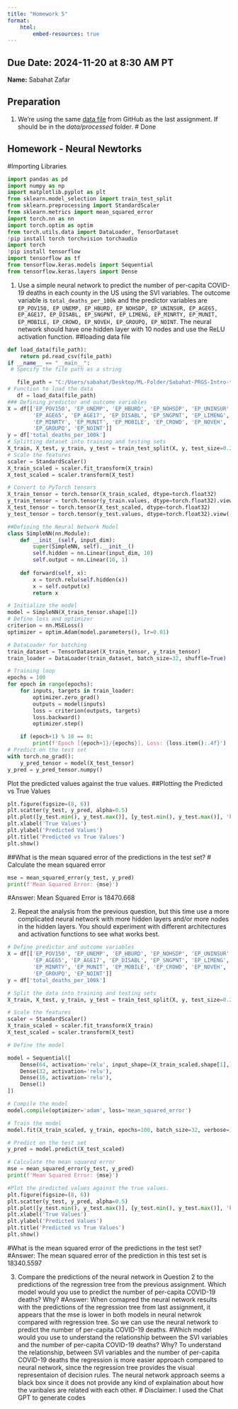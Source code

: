 ```yaml
---
title: "Homework 5"
format: 
    html:
        embed-resources: true
---
```



__Due Date:__ 2024-11-20 at 8:30 AM PT
---


__Name:__ Sabahat Zafar


## Preparation

1. We're using the same [data file](https://github.com/gabehassler/PRGS-Intro-to-ML-2024/blob/main/data/processed/svi_covid.csv) from GitHub as the last assignment.
If should be in the _data/processed_ folder.
# Done


## Homework - Neural Newtorks
#Importing Libraries
```python
import pandas as pd
import numpy as np
import matplotlib.pyplot as plt
from sklearn.model_selection import train_test_split
from sklearn.preprocessing import StandardScaler
from sklearn.metrics import mean_squared_error
import torch.nn as nn
import torch.optim as optim
from torch.utils.data import DataLoader, TensorDataset
!pip install torch torchvision torchaudio
import torch
!pip install tensorflow
import tensorflow as tf
from tensorflow.keras.models import Sequential
from tensorflow.keras.layers import Dense

```


1. Use a simple neural network to predict the number of per-capita COVID-19 deaths in each county in the US using the SVI variables.
The outcome variable is `total_deaths_per_100k` and the predictor variables are `EP_POV150, EP_UNEMP, EP_HBURD, EP_NOHSDP, EP_UNINSUR, EP_AGE65, EP_AGE17, EP_DISABL, EP_SNGPNT, EP_LIMENG, EP_MINRTY, EP_MUNIT, EP_MOBILE, EP_CROWD, EP_NOVEH, EP_GROUPQ, EP_NOINT`.
The neural network should have one hidden layer with 10 nodes and use the ReLU activation function.
##loading data file
```python
def load_data(file_path):
    return pd.read_csv(file_path)
if __name__ == "__main__":
 # Specify the file path as a string

   file_path = "C:/Users/sabahat/Desktop/ML-Folder/Sabahat-PRGS-Intro-to-ML-2024/data/processed/svi_covid.csv"
# Function to load the data
   df = load_data(file_path)
### Defining predictor and outcome variables
X = df[['EP_POV150', 'EP_UNEMP', 'EP_HBURD', 'EP_NOHSDP', 'EP_UNINSUR', 
        'EP_AGE65', 'EP_AGE17', 'EP_DISABL', 'EP_SNGPNT', 'EP_LIMENG', 
        'EP_MINRTY', 'EP_MUNIT', 'EP_MOBILE', 'EP_CROWD', 'EP_NOVEH', 
        'EP_GROUPQ', 'EP_NOINT']]
y = df['total_deaths_per_100k']
# Splitting dataset into training and testing sets
X_train, X_test, y_train, y_test = train_test_split(X, y, test_size=0.2, random_state=42)
# Scale the features
scaler = StandardScaler()
X_train_scaled = scaler.fit_transform(X_train)
X_test_scaled = scaler.transform(X_test)

# Convert to PyTorch tensors
X_train_tensor = torch.tensor(X_train_scaled, dtype=torch.float32)
y_train_tensor = torch.tensor(y_train.values, dtype=torch.float32).view(-1, 1)
X_test_tensor = torch.tensor(X_test_scaled, dtype=torch.float32)
y_test_tensor = torch.tensor(y_test.values, dtype=torch.float32).view(-1, 1)

##Defining the Neural Network Model
class SimpleNN(nn.Module):
    def __init__(self, input_dim):
        super(SimpleNN, self).__init__()
        self.hidden = nn.Linear(input_dim, 10)
        self.output = nn.Linear(10, 1)
        
    def forward(self, x):
        x = torch.relu(self.hidden(x))
        x = self.output(x)
        return x

# Initialize the model
model = SimpleNN(X_train_tensor.shape[1])
# Define loss and optimizer
criterion = nn.MSELoss()
optimizer = optim.Adam(model.parameters(), lr=0.01)

# DataLoader for batching
train_dataset = TensorDataset(X_train_tensor, y_train_tensor)
train_loader = DataLoader(train_dataset, batch_size=32, shuffle=True)

# Training loop
epochs = 100
for epoch in range(epochs):
    for inputs, targets in train_loader:
        optimizer.zero_grad()
        outputs = model(inputs)
        loss = criterion(outputs, targets)
        loss.backward()
        optimizer.step()

    if (epoch+1) % 10 == 0:
        print(f'Epoch [{epoch+1}/{epochs}], Loss: {loss.item():.4f}')
# Predict on the test set
with torch.no_grad():
    y_pred_tensor = model(X_test_tensor)
y_pred = y_pred_tensor.numpy()


```

Plot the predicted values against the true values.
##Plotting the Predicted vs True Values
```python
plt.figure(figsize=(8, 6))
plt.scatter(y_test, y_pred, alpha=0.5)
plt.plot([y_test.min(), y_test.max()], [y_test.min(), y_test.max()], 'k--', lw=2)
plt.xlabel('True Values')
plt.ylabel('Predicted Values')
plt.title('Predicted vs True Values')
plt.show()
```

##What is the mean squared error of the 
predictions in the test set?
# Calculate the mean squared error
```python
mse = mean_squared_error(y_test, y_pred)
print(f'Mean Squared Error: {mse}')
```
#Answer: Mean Squared Error is 18470.668


2. Repeat the analysis from the previous question, but this time use a more complicated neural network with more hidden layers and/or more nodes in the hidden layers.
You should experiment with different architectures and activation functions to see what works best.
```python
# Define predictor and outcome variables
X = df[['EP_POV150', 'EP_UNEMP', 'EP_HBURD', 'EP_NOHSDP', 'EP_UNINSUR', 
        'EP_AGE65', 'EP_AGE17', 'EP_DISABL', 'EP_SNGPNT', 'EP_LIMENG', 
        'EP_MINRTY', 'EP_MUNIT', 'EP_MOBILE', 'EP_CROWD', 'EP_NOVEH', 
        'EP_GROUPQ', 'EP_NOINT']]
y = df['total_deaths_per_100k']

# Split the data into training and testing sets
X_train, X_test, y_train, y_test = train_test_split(X, y, test_size=0.2, random_state=42)

# Scale the features
scaler = StandardScaler()
X_train_scaled = scaler.fit_transform(X_train)
X_test_scaled = scaler.transform(X_test)

# Define the model

model = Sequential([
    Dense(64, activation='relu', input_shape=(X_train_scaled.shape[1],)),
    Dense(32, activation='relu'),
    Dense(16, activation='relu'),
    Dense(1)
])

# Compile the model
model.compile(optimizer='adam', loss='mean_squared_error')

# Train the model
model.fit(X_train_scaled, y_train, epochs=100, batch_size=32, verbose=1)

# Predict on the test set
y_pred = model.predict(X_test_scaled)

# Calculate the mean squared error
mse = mean_squared_error(y_test, y_pred)
print(f'Mean Squared Error: {mse}')

#Plot the predicted values against the true values.
plt.figure(figsize=(8, 6))
plt.scatter(y_test, y_pred, alpha=0.5)
plt.plot([y_test.min(), y_test.max()], [y_test.min(), y_test.max()], 'k--', lw=2)
plt.xlabel('True Values')
plt.ylabel('Predicted Values')
plt.title('Predicted vs True Values')
plt.show()
```

#What is the mean squared error of the predictions in the test set?
#Answer: The mean squared error of the prediction in this test set is 18340.5597


3. Compare the predictions of the neural network in Question 2 to the predictions of the regression tree from the previous assignment. Which model would you use to predict the number of per-capita COVID-19 deaths? Why?
#Answer: When comapred the neural network results with the predictions of the regression tree from last assignment, it appears that the mse is lower in both models in neural netwrok compared with regression tree. So we can use the neural network to predict the number of per-capita COVID-19 deaths.
#Which model would you use to understand the relationship between the SVI variables and the number of per-capita COVID-19 deaths? Why?
To understand the relationship, between SVI  variables and the number of per-capita COVID-19 deaths the regression is more easier  approach compared to neural network, since the regression tree provides the visual representaion of decision rules. The neural network approach seems a black box since it does not provide any kind of explaination about how the  varibales are related with each other.
# Disclaimer: I used the Chat GPT to generate codes